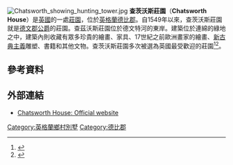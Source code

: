 {{expand|time=2014-05-11T12:36:32+00:00}}
{{Infobox building
| name                = Chatsworth House
| image               = Chatsworth Bridge.jpg
| image_alt           = Large country house by river with wooded hillside beyond
| image_size          = 300px
| caption             = [[德文特河_(英格蘭)|德文特河]]和莊園
| former_names        = 
| alternate_names     =
| map_type            = Derbyshire
| map_alt             = 
| map_caption         = 
| building_type       = 
| start_date          = 1553
| completion_date     = 1560s
| architectural_style = 英格蘭[[巴洛克建築|巴洛克建築]]
| location            = [[德比郡|德比郡]][[贝克韦尔|贝克韦尔]]
| owner               = Chatsworth House Trust
| location_country    = 英格蘭
| coordinates         = {{coord|53|13|40|N|1|36|36|W|display=inline}}
| altitude            = {{convert|125|m|ft|0|abbr=on}}
| architect           =
| structural_engineer = 
| services_engineer   = 
| civil_engineer      = 
| other_designers     = 
| quantity_surveyor   = 
| main_contractor     = 
| awards              =
| parking             =
| website =  {{URL|http://www.chatsworth.org}}
| references          = 
| embedded = 
 {{Designation list
 | embed = yes
 | designation1 = Grade I
 | designation1_offname = Chatsworth House
 | designation1_date = 1951年9月29日
 | designation1_number = 1373871<ref name="NHLE1373871">{{National Heritage List for England| num=1373871|desc=Chatsworth House|grade=I |accessdate=16 June 2016}}</ref>
 }}
}}

[[Image:Chatsworth_showing_hunting_tower.jpg|right]]
'''查茨沃斯莊園'''（'''Chatsworth House'''）是[[英國|英國]]的一處[[莊園|莊園]]，位於[[英格蘭|英格蘭]][[德比郡|德比郡]]。自1549年以來，查茨沃斯莊園就是[[德文郡公爵|德文郡公爵]]的莊園。查茲沃斯莊園位於德文特河的東岸。建築位於連綿的綠地之中，建築內則收藏有眾多珍貴的繪畫、家具、17世紀之前歐洲畫家的繪畫、[[新古典主義|新古典主義]]雕塑、書籍和其他文物。查茨沃斯莊園多次被選為英國最受歡迎的莊園<ref>{{cite web |url=http://www.prnewswire.co.uk/cgi/news/release?id=16624 |title=Chatsworth Receives Top Honour in Prestigious NPI National Heritage Awards |publisher=Prnewswire.co.uk |date= |accessdate=21 June 2012 |archive-date=2011-09-27 |archive-url=https://web.archive.org/web/20110927023740/http://www.prnewswire.co.uk/cgi/news/release?id=16624 |dead-url=no }}</ref><ref>{{cite web |url=http://news.bbc.co.uk/1/hi/england/derbyshire/3179515.stm |title=bbc: Award boosts stately home visitors |publisher=BBC News |date=25 August 2003 |accessdate=21 June 2012 |archive-date=2005-12-03 |archive-url=https://web.archive.org/web/20051203210055/http://news.bbc.co.uk/1/hi/england/derbyshire/3179515.stm |dead-url=no }}</ref>。

==參考資料==
{{reflist}}

==外部連結==
{{Commons category|Chatsworth House}}
*[http://www.chatsworth.org/ Chatsworth House: Official website] {{Wayback|url=http://www.chatsworth.org/ |date=20210322180734 }}

[[Category:英格蘭鄉村別墅|Category:英格蘭鄉村別墅]]
[[Category:德比郡|Category:德比郡]]